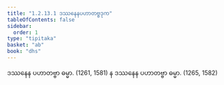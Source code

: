 ```yaml
---
title: "1.2.13.1 ဒဿနေနပဟာတဗ္ဗဒုက"
tableOfContents: false
sidebar:
  order: 1
type: "tipitaka"
basket: "ab"
book: "dhs"
---
```



<DynamicBreadcrumb />

<Division number="105" book="dhs" e="ch" v="29" p="13">

<Paragraph number="245" book="dhs">
ဒဿနေန ပဟာတဗ္ဗာ ဓမ္မာ. (<Emphasis>1261, 1581</Emphasis>)
</Paragraph>

<Paragraph number="246" book="dhs">
န ဒဿနေန ပဟာတဗ္ဗာ ဓမ္မာ. (<Emphasis>1265, 1582</Emphasis>)
</Paragraph>
</Division>